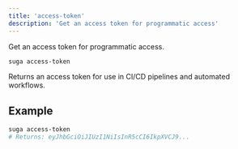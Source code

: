 ```yaml
---
title: 'access-token'
description: 'Get an access token for programmatic access'
---
```


Get an access token for programmatic access.

```bash
suga access-token
```

Returns an access token for use in CI/CD pipelines and automated workflows.

## Example

```bash
suga access-token
# Returns: eyJhbGciOiJIUzI1NiIsInR5cCI6IkpXVCJ9...
```